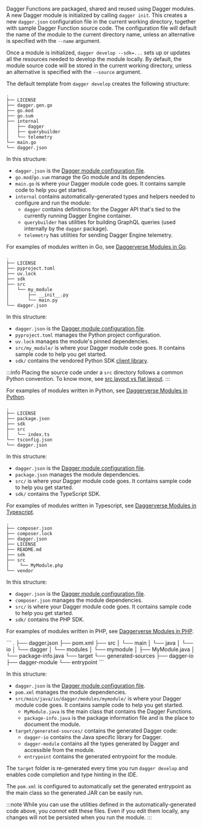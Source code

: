 
Dagger Functions are packaged, shared and reused using Dagger modules. A new Dagger module is initialized by calling `dagger init`. This creates a new `dagger.json` configuration file in the current working directory, together with sample Dagger Function source code. The configuration file will default the name of the module to the current directory name, unless an alternative is specified with the `--name` argument.

Once a module is initialized, `dagger develop --sdk=...` sets up or updates all the resources needed to develop the module locally. By default, the module source code will be stored in the current working directory, unless an alternative is specified with the `--source` argument.

The default template from `dagger develop` creates the following structure:

<Tabs groupId="language" queryString="sdk">
<TabItem value="Go">

```
.
├── LICENSE
├── dagger.gen.go
├── go.mod
├── go.sum
├── internal
│   ├── dagger
│   ├── querybuilder
│   └── telemetry
└── main.go
└── dagger.json
```

In this structure:

- `dagger.json` is the [Dagger module configuration file](../configuration/modules.mdx).
- `go.mod`/`go.sum` manage the Go module and its dependencies.
- `main.go` is where your Dagger module code goes. It contains sample code to help you get started.
- `internal` contains automatically-generated types and helpers needed to configure and run the module:
    - `dagger` contains definitions for the Dagger API that's tied to the currently running Dagger Engine container.
    - `querybuilder` has utilities for building GraphQL queries (used internally by the `dagger` package).
    - `telemetry` has utilities for sending Dagger Engine telemetry.

For examples of modules written in Go, see [Daggerverse Modules in Go](https://daggerverse.dev/search?sdk=go).

</TabItem>
<TabItem value="Python">

```
.
├── LICENSE
├── pyproject.toml
├── uv.lock
├── sdk
├── src
│   └── my_module
│       ├── __init__.py
│       └── main.py
└── dagger.json
```

In this structure:

- `dagger.json` is the [Dagger module configuration file](../configuration/modules.mdx).
- `pyproject.toml` manages the Python project configuration.
- `uv.lock` manages the module's pinned dependencies.
- `src/my_module/` is where your Dagger module code goes. It contains sample code to help you get started.
- `sdk/` contains the vendored Python SDK [client library](https://pypi.org/project/dagger-io/).

:::info
Placing the source code under a `src` directory follows a common Python convention. To know more, see [src layout vs flat layout](https://packaging.python.org/en/latest/discussions/src-layout-vs-flat-layout/).
:::

For examples of modules written in Python, see [Daggerverse Modules in Python](https://daggerverse.dev/search?sdk=python).

</TabItem>
<TabItem value="TypeScript">

```
.
├── LICENSE
├── package.json
├── sdk
├── src
│   └── index.ts
└── tsconfig.json
└── dagger.json
```

In this structure:

- `dagger.json` is the [Dagger module configuration file](../configuration/modules.mdx).
- `package.json` manages the module dependencies.
- `src/` is where your Dagger module code goes. It contains sample code to help you get started.
- `sdk/` contains the TypeScript SDK.

For examples of modules written in Typescript, see [Daggerverse Modules in Typescript](https://daggerverse.dev/search?sdk=typescript).

</TabItem>
<TabItem value="PHP">

```
.
├── composer.json
├── composer.lock
├── dagger.json
├── LICENSE
├── README.md
├── sdk
├── src
│    └── MyModule.php
└── vendor
```

In this structure:

- `dagger.json` is the [Dagger module configuration file](../configuration/modules.mdx).
- `composer.json` manages the module dependencies.
- `src/` is where your Dagger module code goes. It contains sample code to help you get started.
- `sdk/` contains the PHP SDK.

For examples of modules written in PHP, see [Daggerverse Modules in PHP](https://daggerverse.dev/search?sdk=php).

</TabItem>
<TabItem value="Java">
```
.
├── dagger.json
├── pom.xml
├── src
│   └── main
│       └── java
│           └── io
│               └── dagger
│                   └── modules
│                       └── mymodule
│                           ├── MyModule.java
│                           └── package-info.java
└── target
    └── generated-sources
        ├── dagger-io
        ├── dagger-module
        └── entrypoint
```

In this structure:

- `dagger.json` is the [Dagger module configuration file](../configuration/modules.mdx).
- `pom.xml` manages the module dependencies.
- `src/main/java/io/dagger/modules/mymodule/` is where your Dagger module code goes. It contains sample code to help you get started.
    - `MyModule.java` is the main class that contains the Dagger Functions.
    - `package-info.java` is the package information file and is the place to document the module.
- `target/generated-sources/` contains the generated Dagger code:
    - `dagger-io` contains the Java specific library for Dagger.
    - `dagger-module` contains all the types generated by Dagger and accessible from the module.
    - `entrypoint` contains the generated entrypoint for the module.

The `target` folder is re-generated every time you run `dagger develop` and enables code completion
and type hinting in the IDE.

The `pom.xml` is configured to automatically set the generated entrypoint as the main class so the generated JAR
can be easily run.
</TabItem>
</Tabs>

:::note
While you can use the utilities defined in the automatically-generated code above, you *cannot* edit these files. Even if you edit them locally, any changes will not be persisted when you run the module.
:::
